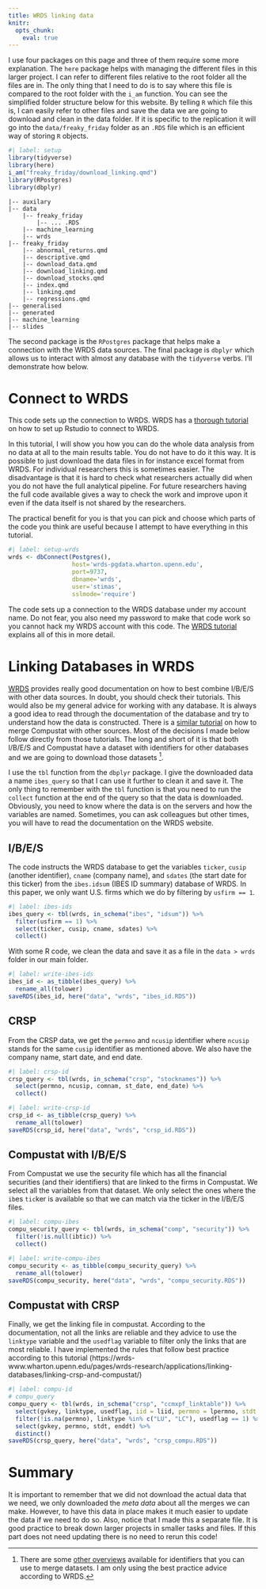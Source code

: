 ```yaml
---
title: WRDS linking data
knitr:
  opts_chunk:
    eval: true
---
```


I use four packages on this page and three of them require some more explanation. The `here` package helps with managing the different files in this larger project. I can refer to different files relative to the root folder all the files are in. The only thing that I need to do is to say where this file is compared to the root folder with the `i_am` function. You can see the simplified folder structure below for this website. By telling `R` which file this is, I can easily refer to other files and save the data we are going to download and clean in the data folder. If it is specific to the replication it will go into the `data/freaky_friday` folder as an `.RDS` file which is an efficient way of storing `R` objects. 

```r
#| label: setup
library(tidyverse)
library(here)
i_am("freaky_friday/download_linking.qmd")
library(RPostgres)
library(dbplyr)
```

```
|-- auxilary
|-- data
    |-- freaky_friday
        |-- ... .RDS
    |-- machine_learning
    |-- wrds
|-- freaky_friday
    |-- abnormal_returns.qmd
    |-- descriptive.qmd
    |-- download_data.qmd
    |-- download_linking.qmd
    |-- download_stocks.qmd
    |-- index.qmd
    |-- linking.qmd
    |-- regressions.qmd
|-- generalised
|-- generated
|-- machine_learning
|-- slides
```

The second package is the `RPostgres` package that helps make a connection with the WRDS data sources. The final package is `dbplyr` which allows us to interact with almost any database with the `tidyverse` verbs. I'll demonstrate how below.

# Connect to WRDS

This code sets up the connection to WRDS. WRDS has a [thorough tutorial](https://wrds-www.wharton.upenn.edu/pages/support/programming-wrds/programming-r/r-from-your-computer/) on how to set up Rstudio to connect to WRDS.

In this tutorial, I will show you how you can do the whole data analysis from no data at all to the main results table. You do not have to do it this way. It is possible to just download the data files in for instance excel format from WRDS. For individual researchers this is sometimes easier. The disadvantage is that it is hard to check what researchers actually did when you do not have the full analytical pipeline. For future researchers having the full code available gives a way to check the work and improve upon it even if the data itself is not shared by the researchers.

The practical benefit for you is that you can pick and choose which parts of the code you think are useful because I attempt to have everything in this tutorial.

```r
#| label: setup-wrds
wrds <- dbConnect(Postgres(),
                  host='wrds-pgdata.wharton.upenn.edu',
                  port=9737,
                  dbname='wrds',
                  user='stimas',
                  sslmode='require')
```

The code sets up a connection to the WRDS database under my account name. Do not fear, you also need my password to make that code work so you cannot hack my WRDS account with this code. The [WRDS tutorial](https://wrds-www.wharton.upenn.edu/pages/support/programming-wrds/programming-r/r-from-your-computer/) explains all of this in more detail.

# Linking Databases in WRDS

[WRDS](https://wrds-www.wharton.upenn.edu/pages/support/support-articles/ibes/merging-crsp-or-compustat-sa/) provides really good documentation on how to best combine I/B/E/S with other data sources. In doubt, you should check their tutorials. This would also be my general advice for working with any database. It is always a good idea to read through the documentation of the database and try to understand how the data is constructed. There is a [similar tutorial](https://wrds-www.wharton.upenn.edu/pages/wrds-research/applications/linking-databases/linking-crsp-and-compustat/) on how to merge Compustat with other sources. Most of the decisions I made below follow directly from those tutorials. The long and short of it is that both I/B/E/S and Compustat have a dataset with identifiers for other databases and we are going to download those datasets [^more-identifiers].

[^more-identifiers]: There are some [other overviews](https://libguides.princeton.edu/MatchFinancial) available for identifiers that you can use to merge datasets. I am only using the best practice advice according to WRDS.

I use the `tbl` function from the `dbplyr` package. I give the downloaded data a name `ibes_query` so that I can use it further to clean it and save it. The only thing to remember with the `tbl` function is that you need to run the `collect` function at the end of the query so that the data is downloaded. Obviously, you need to know where the data is on the servers and how the variables are named. Sometimes, you can ask colleagues but other times, you will have to read the documentation on the WRDS website.  

## I/B/E/S

The code instructs the WRDS database to get the variables `ticker`, `cusip` (another identifier), `cname` (company name), and `sdates` (the start date for this ticker) from the `ibes.idsum` (IBES ID summary) database of WRDS. In this paper, we only want U.S. firms which we do by filtering by `usfirm == 1`.

```r
#| label: ibes-ids
ibes_query <- tbl(wrds, in_schema("ibes", "idsum")) %>%
  filter(usfirm == 1) %>%
  select(ticker, cusip, cname, sdates) %>%
  collect()
```

With some R code, we clean the data and save it as a file in the `data > wrds` folder in our main folder.

```r
#| label: write-ibes-ids
ibes_id <- as_tibble(ibes_query) %>%
  rename_all(tolower)
saveRDS(ibes_id, here("data", "wrds", "ibes_id.RDS"))
```

## CRSP

From the CRSP data, we get the `permno` and `ncusip` identifier where `ncusip` stands for the same `cusip` identifier as mentioned above. We also have the company name, start date, and end date.

```r
#| label: crsp-id
crsp_query <- tbl(wrds, in_schema("crsp", "stocknames")) %>%
  select(permno, ncusip, comnam, st_date, end_date) %>%
  collect()
```

```r
#| label: write-crsp-id
crsp_id <- as_tibble(crsp_query) %>%
  rename_all(tolower)
saveRDS(crsp_id, here("data", "wrds", "crsp_id.RDS"))
```

## Compustat with I/B/E/S

From Compustat we use the security file which has all the financial securities (and their identifiers) that are linked to the firms in Compustat. We select all the variables from that dataset. We only select the ones where the `ib`es `tic`ker is available so that we can match via the ticker in the I/B/E/S files.

```r
#| label: compu-ibes
compu_security_query <- tbl(wrds, in_schema("comp", "security")) %>%
  filter(!is.null(ibtic)) %>%
  collect()
```

```r
#| label: write-compu-ibes
compu_security <- as_tibble(compu_security_query) %>%
  rename_all(tolower)
saveRDS(compu_security, here("data", "wrds", "compu_security.RDS"))
```

## Compustat with CRSP

Finally, we get the linking file in compustat. According to the documentation, not all the links are reliable and they advice to use the `linktype` variable and the `usedflag` variable to filter only the links that are most reliable. I have implemented the rules that follow best practice according to this tutorial (https://wrds-www.wharton.upenn.edu/pages/wrds-research/applications/linking-databases/linking-crsp-and-compustat/)

```r
#| label: compu-id
# compu_query
compu_query <- tbl(wrds, in_schema("crsp", "ccmxpf_linktable")) %>%
  select(gvkey, linktype, usedflag, iid = liid, permno = lpermno, stdt = linkdt, enddt = linkenddt) %>%
  filter(!is.na(permno), linktype %in% c("LU", "LC"), usedflag == 1) %>%
  select(gvkey, permno, stdt, enddt) %>%
  distinct()
saveRDS(crsp_query, here("data", "wrds", "crsp_compu.RDS"))
```

# Summary

It is important to remember that we did not download the actual data that we need, we only downloaded the *meta data* about all the merges we can make. However, to have this data in place makes it much easier to update the data if we need to do so. Also, notice that I made this a separate file. It is good practice to break down larger projects in smaller tasks and files. If this part does not need updating there is no need to rerun this code!
